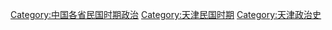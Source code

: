 [[Category:中国各省民国时期政治|Category:中国各省民国时期政治]]
[[Category:天津民国时期|Category:天津民国时期]]
[[Category:天津政治史|Category:天津政治史]]